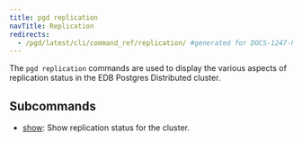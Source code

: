 ```yaml
---
title: pgd replication
navTitle: Replication
redirects:
  - /pgd/latest/cli/command_ref/replication/ #generated for DOCS-1247-PGD-6.0-Docs
---
```


The `pgd replication` commands are used to display the various aspects of replication status in the EDB Postgres Distributed cluster.


## Subcommands

- [show](show): Show replication status for the cluster.
